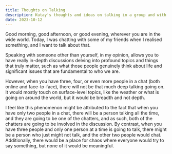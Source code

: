 ```yaml
---
title: Thoughts on Talking
description: Kutay's thoughts and ideas on talking in a group and with a partner
date: 2023-10-12
---
```


Good morning, good afternoon, or good evening, wherever you are in the wide world. Today, I was chatting with some of my friends when I realised something, and I want to talk about that.

Speaking with someone other than yourself, in my opinion, allows you to have really in-depth discussions delving into profound topics and things that truly matter, such as what those people genuinely think about life and significant issues that are fundamental to who we are.

However, when you have three, four, or even more people in a chat (both online and face-to-face), there will not be that much deep talking going on. It would mostly touch on surface-level topics, like the weather or what is going on around the world, but it would be breadth and not depth.

I feel like this phenomenon might be attributed to the fact that when you have only two people in a chat, there will be a person talking all the time, and they are going to be one of the chatters, and as such, both of the chatters are going to be involved in the discussion. By contrast, when you have three people and only one person at a time is going to talk, there might be a person who just might not talk, and the other two people would chat. Additionally, there would be a place for chaos where everyone would try to say something, but none of it would be meaningful.